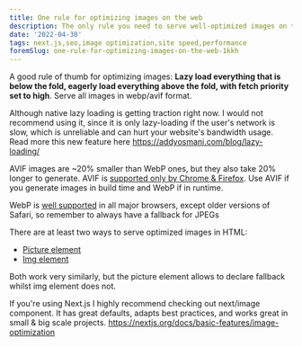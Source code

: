 ```yaml
---
title: One rule for optimizing images on the web
description: The only rule you need to serve well-optimized images on the web
date: '2022-04-30'
tags: next.js,seo,image optimization,site speed,performance
foremSlug: one-rule-for-optimizing-images-on-the-web-1kkh
---
```


A good rule of thumb for optimizing images: **Lazy load everything that is below the fold, eagerly load everything above the fold, with fetch priority set to high**. Serve all images in webp/avif format.  

Although native lazy loading is getting traction right now. I would not recommend using it, since it is only lazy-loading if the user's network is slow, which is unreliable and can hurt your website's bandwidth usage. Read more this new feature here https://addyosmani.com/blog/lazy-loading/  

AVIF images are ~20% smaller than WebP ones, but they also take 20% longer to generate. AVIF is [supported only by Chrome & Firefox](https://caniuse.com/avif). Use AVIF if you generate images in build time and WebP if in runtime.  

WebP is [well supported](https://caniuse.com/webp) in all major browsers, except older versions of Safari, so remember to always have a fallback for JPEGs  

There are at least two ways to serve optimized images in HTML:
- [Picture element](https://developer.mozilla.org/en-US/docs/Web/HTML/Element/picture)
- [Img element](https://developer.mozilla.org/en-US/docs/Web/HTML/Element/img#using_the_srcset_and_sizes_attributes) 

Both work very similarly, but the picture element allows to declare fallback whilst img element does not.  

If you're using Next.js I highly recommend checking out next/image component. It has great defaults, adapts best practices, and works great in small & big scale projects. https://nextjs.org/docs/basic-features/image-optimization  